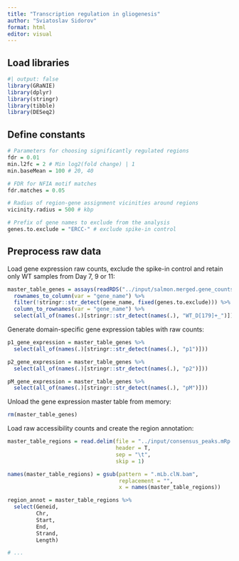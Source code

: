 ```yaml
---
title: "Transcription regulation in gliogenesis"
author: "Sviatoslav Sidorov"
format: html
editor: visual
---
```


## Load libraries

```r
#| output: false
library(GRaNIE)
library(dplyr)
library(stringr)
library(tibble)
library(DESeq2)
```

## Define constants

```r
# Parameters for choosing significantly regulated regions
fdr = 0.01
min.l2fc = 2 # Min log2(fold change) | 1
min.baseMean = 100 # 20, 40

# FDR for NFIA motif matches
fdr.matches = 0.05

# Radius of region-gene assignment vicinities around regions
vicinity.radius = 500 # kbp

# Prefix of gene names to exclude from the analysis
genes.to.exclude = "ERCC-" # exclude spike-in control
```

## Preprocess raw data

Load gene expression raw counts, exclude the spike-in control and retain only WT samples from Day 7, 9 or 11:

```r
master_table_genes = assays(readRDS("../input/salmon.merged.gene_counts.rds"))$counts %>%
  rownames_to_column(var = "gene_name") %>%
  filter(!stringr::str_detect(gene_name, fixed(genes.to.exclude))) %>%
  column_to_rownames(var = "gene_name") %>%
  select(all_of(names(.)[stringr::str_detect(names(.), "WT_D[179]+_")]))
```

Generate domain-specific gene expression tables with raw counts:

```r
p1_gene_expression = master_table_genes %>%
  select(all_of(names(.)[stringr::str_detect(names(.), "p1")]))

p2_gene_expression = master_table_genes %>%
  select(all_of(names(.)[stringr::str_detect(names(.), "p2")]))

pM_gene_expression = master_table_genes %>%
  select(all_of(names(.)[stringr::str_detect(names(.), "pM")]))
```

Unload the gene expression master table from memory:

```r
rm(master_table_genes)
```

Load raw accessibility counts and create the region annotation:

```r
master_table_regions = read.delim(file = "../input/consensus_peaks.mRp.clN.featureCounts.txt",
                                  header = T,
                                  sep = "\t",
                                  skip = 1)

names(master_table_regions) = gsub(pattern = ".mLb.clN.bam", 
                                   replacement = "", 
                                   x = names(master_table_regions))

region_annot = master_table_regions %>%
  select(Geneid,
         Chr,
         Start,
         End,
         Strand,
         Length)

# ...
```
